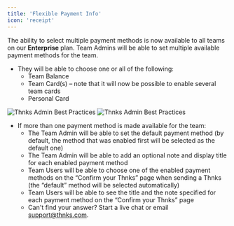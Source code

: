 ```yaml
---
title: 'Flexible Payment Info'
icon: 'receipt'
---
```


The ability to select multiple payment methods is now available to all teams on our **Enterprise** plan. Team Admins will be able to set multiple available payment methods for the team. 

* They will be able to choose one or all of the following:
  * Team Balance
  * Team Card(s) – note that it will now be possible to enable several team cards
  * Personal Card

<img
  className="block dark:hidden"
  src="/admin_getting_started_images/payment_methods.png"
  alt="Thnks Admin Best Practices"
/>
<img
  className="hidden dark:block"
  src="/admin_getting_started_images/payment_methods.png"
  alt="Thnks Admin Best Practices"
/>
* If more than one payment method is made available for the team:
  * The Team Admin will be able to set the default payment method (by default, the method that was enabled first will be selected as the default one)
  * The Team Admin will be able to add an optional note and display title for each enabled payment method
  * Team Users will be able to choose one of the enabled payment methods on the “Confirm your Thnks” page when sending a Thnks (the “default” method will be selected automatically)
  * Team Users will be able to see the title and the note specified for each payment method on the “Confirm your Thnks” page
  * Can't find your answer? Start a live chat or email support@thnks.com.